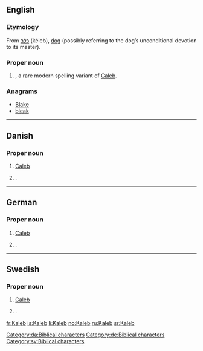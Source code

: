 ==English==

===Etymology===
From {{etyl|he|en}} [[כלב]] (kéleb), [[dog]] (possibly referring to the dog’s unconditional devotion to its master).

===Proper noun===
{{en-proper noun}}

# {{given name|male|from=Hebrew}}, a rare modern spelling variant of [[Caleb]].

===Anagrams===
* [[Blake#English|Blake]]
* [[bleak#English|bleak]]

----

==Danish==

===Proper noun===
{{head|da|proper noun}}

# [[Caleb]] {{qualifier|biblical character}} [[Category:da:Biblical characters]]
# {{context|rare|lang=da}} {{given name|male|lang=da}}.

----

==German==

===Proper noun===
{{head|de|proper noun}}

# [[Caleb]] {{qualifier|biblical character}} [[Category:de:Biblical characters]]
# {{context|rare|lang=de}} {{given name|male|lang=de}}.

----

==Swedish==

===Proper noun===
{{head|sv|proper noun}}

# [[Caleb]] {{qualifier|biblical character}} [[Category:sv:Biblical characters]]
# {{context|rare|lang=sv}} {{given name|male|lang=sv}}.

[[fr:Kaleb]]
[[is:Kaleb]]
[[li:Kaleb]]
[[no:Kaleb]]
[[ru:Kaleb]]
[[sr:Kaleb]]